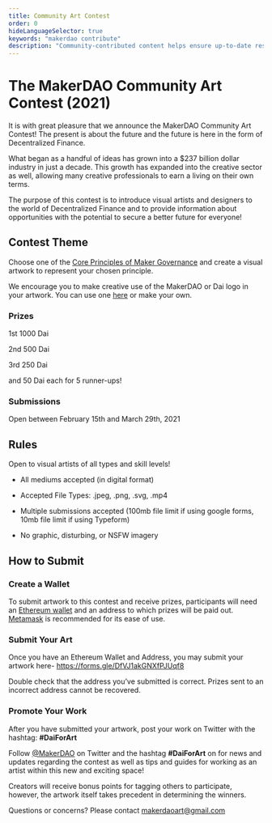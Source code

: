 ```yaml
---
title: Community Art Contest
order: 0
hideLanguageSelector: true
keywords: "makerdao contribute"
description: "Community-contributed content helps ensure up-to-date resources for learning about MakerDAO, Maker, and Dai."
---
```


# The MakerDAO Community Art Contest (2021)

It is with great pleasure that we announce the MakerDAO Community Art Contest! The present is about the future and the future is here in the form of Decentralized Finance.

What began as a handful of ideas has grown into a $237 billion dollar industry in just a decade. This growth has expanded into the creative sector as well, allowing many creative professionals to earn a living on their own terms. 

The purpose of this contest is to introduce visual artists and designers to the world of Decentralized Finance and to provide information about opportunities with the potential to secure a better future for everyone!

## Contest Theme

Choose one of the [Core Principles of Maker Governance](https://community-development.makerdao.com/en/learn/MakerDAO/core-principles/) and create a visual artwork to represent your chosen principle. 

We encourage you to make creative use of the MakerDAO or Dai logo in your artwork. You can use one [here](https://www.notion.so/Maker-Brand-ac517c82ff9a43089d0db5bb2ee045a4) or make your own. 

<Column>

<Box>

### Prizes
1st 1000 Dai 

2nd 500 Dai 

3rd 250 Dai

and 50 Dai each for 5 runner-ups!

</Box>

<Box>

### Submissions 
Open between February 15th and March 29th, 2021

</Box>

</Column>

<Column>

<Box>

## Rules

Open to visual artists of all types and skill levels!

- All mediums accepted (in digital format)

- Accepted File Types: .jpeg, .png, .svg, .mp4

- Multiple submissions accepted (100mb file limit if using google forms, 10mb file limit if using Typeform)

- No graphic, disturbing, or NSFW imagery

</Box>

</Column>

## How to Submit

<Process> 

<Box>

### Create a Wallet

To submit artwork to this contest and receive prizes, participants will need an [Ethereum wallet](https://ethereum.org/en/wallets/find-wallet/) and an address to which prizes will be paid out. [Metamask](https://metamask.io/)  is recommended for its ease of use.

</Box>

<Box>

### Submit Your Art

Once you have an Ethereum Wallet and Address, you may submit your artwork here- https://forms.gle/DfVJ1akGNXfPJUqf8

Double check that the address you’ve submitted is correct. Prizes sent to an incorrect address cannot be recovered.

</Box>

<Box>

### Promote Your Work

After you have submitted your artwork, post your work on Twitter with the hashtag: **#DaiForArt**

Follow [@MakerDAO](https://twitter.com/makerdao) on Twitter and the hashtag **#DaiForArt** on for news and updates regarding the contest as well as tips and guides for working as an artist within this new and exciting space!

Creators will receive bonus points for tagging others to participate, however, the artwork itself takes precedent in determining the winners.

</Box>

</Process>

<CTA>

Questions or concerns? Please contact makerdaoart@gmail.com

</CTA>